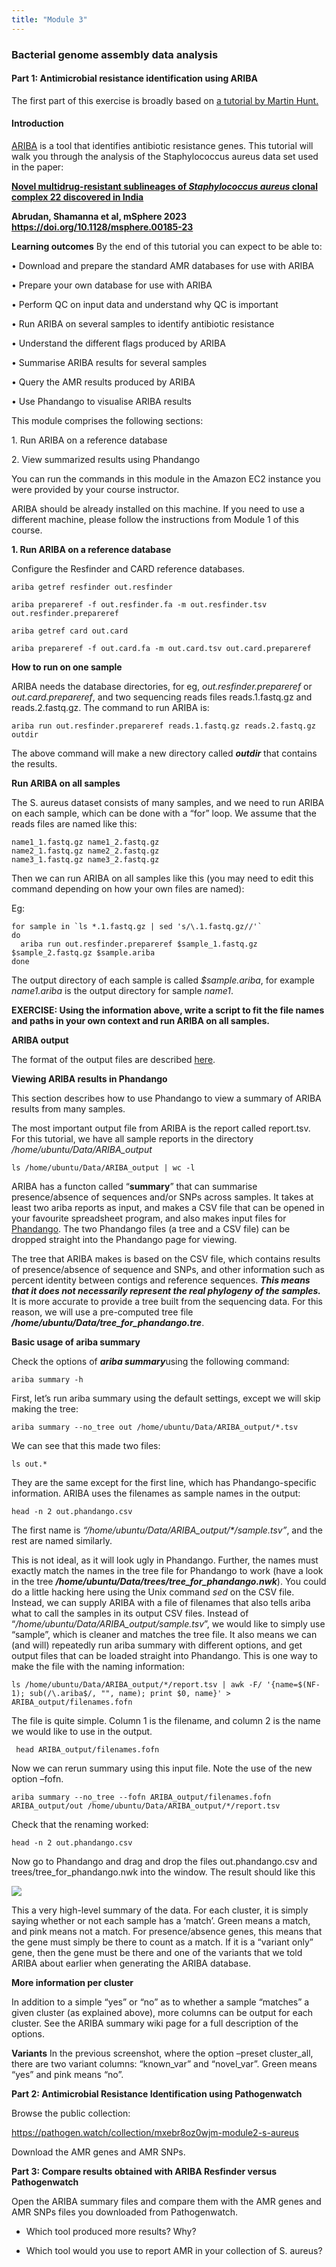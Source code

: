 ```yaml
---
title: "Module 3"
---
```


### Bacterial genome assembly data analysis

#### **Part 1: Antimicrobial resistance identification using ARIBA**

The first part of this exercise is broadly based on [a tutorial by Martin Hunt.](https://github.com/sanger-pathogens/pathogen-informatics-training)

#### Introduction

[ARIBA](Find%20out%20more%20at%20https://github.com/sanger-pathogens/ariba/wiki) is a tool that identifies antibiotic resistance genes. This tutorial will walk you through the analysis of the Staphylococcus aureus data set used in the paper:

[**Novel multidrug-resistant sublineages of *Staphylococcus aureus* clonal complex 22 discovered in India**](https://journals.asm.org/doi/full/10.1128/msphere.00185-23)

**Abrudan, Shamanna et al, mSphere 2023 <https://doi.org/10.1128/msphere.00185-23>**

**Learning outcomes** By the end of this tutorial you can expect to be able to:

• Download and prepare the standard AMR databases for use with ARIBA

• Prepare your own database for use with ARIBA

• Perform QC on input data and understand why QC is important

• Run ARIBA on several samples to identify antibiotic resistance

• Understand the different flags produced by ARIBA

• Summarise ARIBA results for several samples

• Query the AMR results produced by ARIBA

• Use Phandango to visualise ARIBA results

This module comprises the following sections:

1\. Run ARIBA on a reference database

2\. View summarized results using Phandango\

You can run the commands in this module in the Amazon EC2 instance you were provided by your course instructor.

ARIBA should be already installed on this machine. If you need to use a different machine, please follow the instructions from Module 1 of this course.

**1. Run ARIBA on a reference database**

Configure the Resfinder and CARD reference databases.

`ariba getref resfinder out.resfinder`

`ariba prepareref -f out.resfinder.fa -m out.resfinder.tsv out.resfinder.prepareref`

`ariba getref card out.card`

`ariba prepareref -f out.card.fa -m out.card.tsv out.card.prepareref`

**How to run on one sample**

ARIBA needs the database directories, for eg, *out.resfinder.prepareref* or *out.card.prepareref*, and two sequencing reads files reads.1.fastq.gz and reads.2.fastq.gz. The command to run ARIBA is:

`ariba run out.resfinder.prepareref reads.1.fastq.gz reads.2.fastq.gz outdir`

The above command will make a new directory called ***outdir*** that contains the results.

**Run ARIBA on all samples**

The S. aureus dataset consists of many samples, and we need to run ARIBA on each sample, which can be done with a “for” loop. We assume that the reads files are named like this:

```         
name1_1.fastq.gz name1_2.fastq.gz
name2_1.fastq.gz name2_2.fastq.gz
name3_1.fastq.gz name3_2.fastq.gz
```

Then we can run ARIBA on all samples like this (you may need to edit this command depending on how your own files are named):

Eg:

```         
for sample in `ls *.1.fastq.gz | sed 's/\.1.fastq.gz//'`
do
  ariba run out.resfinder.prepareref $sample_1.fastq.gz $sample_2.fastq.gz $sample.ariba
done
```

The output directory of each sample is called *\$sample.ariba*, for example *name1.ariba* is the output directory for sample *name1*.

**EXERCISE: Using the information above, write a script to fit the file names and paths in your own context and run ARIBA on all samples.**

**ARIBA output**

The format of the output files are described [here](https://github.com/sanger-pathogens/ariba/wiki/Task:-run).

**Viewing ARIBA results in Phandango**

This section describes how to use Phandango to view a summary of ARIBA results from many samples.

The most important output file from ARIBA is the report called report.tsv. For this tutorial, we have all sample reports in the directory */home/ubuntu/Data/ARIBA_output*

```         
ls /home/ubuntu/Data/ARIBA_output | wc -l
```

ARIBA has a functon called “**summary**” that can summarise presence/absence of sequences and/or SNPs across samples. It takes at least two ariba reports as input, and makes a CSV file that can be opened in your favourite spreadsheet program, and also makes input files for [Phandango](https://jameshadfield.github.io/phandango/#/). The two Phandango files (a tree and a CSV file) can be dropped straight into the Phandango page for viewing.

The tree that ARIBA makes is based on the CSV file, which contains results of presence/absence of sequence and SNPs, and other information such as percent identity between contigs and reference sequences. ***This means that it does not necessarily represent the real phylogeny of the samples.*** It is more accurate to provide a tree built from the sequencing data. For this reason, we will use a pre-computed tree file ***/home/ubuntu/Data/tree_for_phandango.tre***.

**Basic usage of ariba summary**

Check the options of ***ariba summary***using the following command:

`ariba summary -h`

First, let’s run ariba summary using the default settings, except we will skip making the tree:

`ariba summary --no_tree out /home/ubuntu/Data/ARIBA_output/*.tsv`

We can see that this made two files:

`ls out.*`

They are the same except for the first line, which has Phandango-specific information. ARIBA uses the filenames as sample names in the output:

```         
head -n 2 out.phandango.csv
```

The first name is *"/home/ubuntu/Data/ARIBA_output/\*/sample.tsv"*, and the rest are named similarly.

This is not ideal, as it will look ugly in Phandango. Further, the names must exactly match the names in the tree file for Phandango to work (have a look in the tree ***/home/ubuntu/Data/trees/tree_for_phandango.nwk***). You could do a little hacking here using the Unix command *sed* on the CSV file. Instead, we can supply ARIBA with a file of filenames that also tells ariba what to call the samples in its output CSV files. Instead of “*/home/ubuntu/Data/ARIBA_output/sample.tsv*”, we would like to simply use “sample”, which is cleaner and matches the tree file. It also means we can (and will) repeatedly run ariba summary with different options, and get output files that can be loaded straight into Phandango. This is one way to make the file with the naming information:

```         
ls /home/ubuntu/Data/ARIBA_output/*/report.tsv | awk -F/ '{name=$(NF-1); sub(/\.ariba$/, "", name); print $0, name}' > ARIBA_output/filenames.fofn
```

The file is quite simple. Column 1 is the filename, and column 2 is the name we would like to use in the output.

```         
 head ARIBA_output/filenames.fofn
```

Now we can rerun summary using this input file. Note the use of the new option --fofn.

```         
ariba summary --no_tree --fofn ARIBA_output/filenames.fofn ARIBA_output/out /home/ubuntu/Data/ARIBA_output/*/report.tsv
```

Check that the renaming worked:

```         
head -n 2 out.phandango.csv
```

Now go to Phandango and drag and drop the files out.phandango.csv and trees/tree_for_phandango.nwk into the window. The result should like this

![](images/phandango.png)

This a very high-level summary of the data. For each cluster, it is simply saying whether or not each sample has a ‘match’. Green means a match, and pink means not a match. For presence/absence genes, this means that the gene must simply be there to count as a match. If it is a “variant only” gene, then the gene must be there and one of the variants that we told ARIBA about earlier when generating the ARIBA database.

**More information per cluster**

In addition to a simple “yes” or “no” as to whether a sample “matches” a given cluster (as explained above), more columns can be output for each cluster. See the ARIBA summary wiki page for a full description of the options.

**Variants** In the previous screenshot, where the option --preset cluster_all, there are two variant columns: “known_var” and “novel_var”. Green means “yes” and pink means “no”.

**Part 2: Antimicrobial Resistance Identification using Pathogenwatch**

Browse the public collection:

<https://pathogen.watch/collection/mxebr8oz0wjm-module2-s-aureus>

Download the AMR genes and AMR SNPs.

**Part 3: Compare results obtained with ARIBA Resfinder versus Pathogenwatch**

Open the ARIBA summary files and compare them with the AMR genes and AMR SNPs files you downloaded from Pathogenwatch.

-   Which tool produced more results? Why?

-   Which tool would you use to report AMR in your collection of S. aureus?
